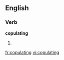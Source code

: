 
==English==

===Verb===
'''copulating'''

# {{present participle of|[[copulate]]}}

{{anagrams:en/acgilnoptu}}
[[fr:copulating]]
[[vi:copulating]]